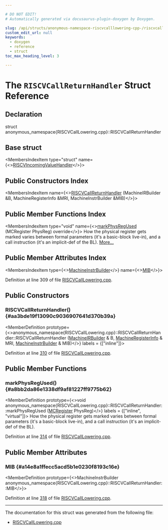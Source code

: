 ```yaml
---

# DO NOT EDIT!
# Automatically generated via docusaurus-plugin-doxygen by Doxygen.

slug: /api/structs/anonymous-namespace-riscvcalllowering-cpp-/riscvcallreturnhandler
custom_edit_url: null
keywords:
  - doxygen
  - reference
  - struct
toc_max_heading_level: 3

---
```





# The `RISCVCallReturnHandler` Struct Reference

<DoxygenPage pluginConfig={pluginConfig}>



## Declaration

<CodeBlock>struct anonymous_namespace{RISCVCallLowering.cpp}::RISCVCallReturnHandler</CodeBlock>

## Base struct

<MembersIndex>

<MembersIndexItem
  type="struct"
  name={<><a href="/docs/api/structs/anonymous-namespace-riscvcalllowering-cpp-/riscvincomingvaluehandler">RISCVIncomingValueHandler</a></>}>
</MembersIndexItem>

</MembersIndex>

## Public Constructors Index

<MembersIndex>

<MembersIndexItem
  name={<><a href="#aa3bde19f13090c9036907641d370b39a">RISCVCallReturnHandler</a> (MachineIRBuilder &amp;B, MachineRegisterInfo &amp;MRI, MachineInstrBuilder &amp;MIB)</>}>
</MembersIndexItem>

</MembersIndex>

## Public Member Functions Index

<MembersIndex>

<MembersIndexItem
  type="void"
  name={<><a href="#a8bb2da86e1338df9af81227ff9775b62">markPhysRegUsed</a> (MCRegister PhysReg) override</>}>
How the physical register gets marked varies between formal parameters (it&#39;s a basic-block live-in), and a call instruction (it&#39;s an implicit-def of the BL). <a href="#a8bb2da86e1338df9af81227ff9775b62">More...</a>
</MembersIndexItem>

</MembersIndex>

## Public Member Attributes Index

<MembersIndex>

<MembersIndexItem
  type={<><a href="/docs/api/classes/llvm/machineinstrbuilder">MachineInstrBuilder</a></>}
  name={<><a href="#a14e8a1ffecc5acd5b1e0230f8193c16e">MIB</a></>}>
</MembersIndexItem>

</MembersIndex>


Definition at line 309 of file <a href="/docs/api/files/lib/lib/target/lib/target/riscv/lib/target/riscv/gisel/riscvcalllowering-cpp">RISCVCallLowering.cpp</a>.

<SectionDefinition>

## Public Constructors

### RISCVCallReturnHandler() {#aa3bde19f13090c9036907641d370b39a}

<MemberDefinition
  prototype={<>anonymous&#95;namespace&#123;RISCVCallLowering.cpp&#125;::RISCVCallReturnHandler::RISCVCallReturnHandler (<a href="/docs/api/classes/llvm/machineirbuilder">MachineIRBuilder</a> &amp; B, <a href="/docs/api/classes/llvm/machineregisterinfo">MachineRegisterInfo</a> &amp; MRI, <a href="/docs/api/classes/llvm/machineinstrbuilder">MachineInstrBuilder</a> &amp; MIB)</>}
  labels = {["inline"]}>

Definition at line <a href="/docs/api/files/lib/lib/target/lib/target/riscv/lib/target/riscv/gisel/riscvcalllowering-cpp/#l00310">310</a> of file <a href="/docs/api/files/lib/lib/target/lib/target/riscv/lib/target/riscv/gisel/riscvcalllowering-cpp">RISCVCallLowering.cpp</a>.
</MemberDefinition>

</SectionDefinition>

<SectionDefinition>

## Public Member Functions

### markPhysRegUsed() {#a8bb2da86e1338df9af81227ff9775b62}

<MemberDefinition
  prototype={<>void anonymous&#95;namespace&#123;RISCVCallLowering.cpp&#125;::RISCVCallReturnHandler::markPhysRegUsed (<a href="/docs/api/classes/llvm/mcregister">MCRegister</a> PhysReg)</>}
  labels = {["inline", "virtual"]}>
How the physical register gets marked varies between formal parameters (it&#39;s a basic-block live-in), and a call instruction (it&#39;s an implicit-def of the BL).

Definition at line <a href="/docs/api/files/lib/lib/target/lib/target/riscv/lib/target/riscv/gisel/riscvcalllowering-cpp/#l00314">314</a> of file <a href="/docs/api/files/lib/lib/target/lib/target/riscv/lib/target/riscv/gisel/riscvcalllowering-cpp">RISCVCallLowering.cpp</a>.
</MemberDefinition>

</SectionDefinition>

<SectionDefinition>

## Public Member Attributes

### MIB {#a14e8a1ffecc5acd5b1e0230f8193c16e}

<MemberDefinition
  prototype={<>MachineInstrBuilder anonymous&#95;namespace&#123;RISCVCallLowering.cpp&#125;::RISCVCallReturnHandler::MIB</>}>

Definition at line <a href="/docs/api/files/lib/lib/target/lib/target/riscv/lib/target/riscv/gisel/riscvcalllowering-cpp/#l00318">318</a> of file <a href="/docs/api/files/lib/lib/target/lib/target/riscv/lib/target/riscv/gisel/riscvcalllowering-cpp">RISCVCallLowering.cpp</a>.
</MemberDefinition>

</SectionDefinition>

<hr/>

The documentation for this struct was generated from the following file:

<ul>
<li><a href="/docs/api/files/lib/lib/target/lib/target/riscv/lib/target/riscv/gisel/riscvcalllowering-cpp">RISCVCallLowering.cpp</a></li>
</ul>

</DoxygenPage>

